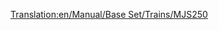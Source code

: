 [[Translation:en/Manual/Base Set/Trains/MJS250]]
{{es/Trenes|Imagen=[[File:en/Mjs250.png]]
|Nombre=MJS250
|Precio=18.750 € (9.375 £)
|Velocidad=80 km/h (50 mph)
|Peso=65 t
|Potencia=600 CV (448 kW)
|Coste-anual=1.980 € (990 £)
|Diseño=1955
|Duración=22
|Capacidad=--
|Descripción=La «MJS250» es la primera máquina diésel disponible en los climas subártico y subtropicales. Es barato, pero carece de velocidad y potencia. Actualícela tan pronto como el tiempo y el dinero se lo permitan. Sin embargo poner dos unidades «MJS250» juntas en un mismo tren será más barato y más potente que un «[[es/Manual/Base Set/Trains/Wills 2-8-0|Wills 2-8-0]]».

|Vida-real=La «MJS250» se parece a la [https://www.wikipedia.org/wiki/es:Locomotora de maniobras locomotora de maniobras] «Davenport 44t»
}}